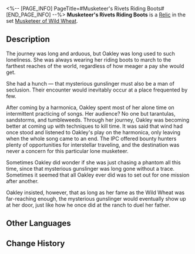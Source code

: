 <%-- [PAGE_INFO]
PageTitle=#Musketeer's Rivets Riding Boots#
[END_PAGE_INFO] --%>
{{Relic Infobox
|id        = 61024
|image     = Item Musketeer's Rivets Riding Boots.png{{subst:void|<!--$UPLOAD:<<SpriteOutput/RelicFigures/IconRelic_102_4.png>-<Item Musketeer's Rivets Riding Boots.png>-<Relic Icons>>-->}}
|set       = Musketeer of Wild Wheat
|piece     = Feet
|mentions  = 
}}
{{Description|These riding boots have a V-shaped cutout. Appearing casual and loose, they are also very comfortable to wear.}}
'''Musketeer's Rivets Riding Boots''' is a [[Relic]] in the set [[Musketeer of Wild Wheat]].

==Description==
The journey was long and arduous, but Oakley was long used to such loneliness. She was always wearing her riding boots to march to the farthest reaches of the world, regardless of how meager a pay she would get.

She had a hunch &mdash; that mysterious gunslinger must also be a man of seclusion. Their encounter would inevitably occur at a place frequented by few.

After coming by a harmonica, Oakley spent most of her alone time on intermittent practicing of songs. Her audience? No one but tarantulas, sandstorms, and tumbleweeds. Through her journey, Oakley was becoming better at coming up with techniques to kill time. It was said that wind had once stood and listened to Oakley's play on the harmonica, only leaving when the whole song came to an end. The IPC offered bounty hunters plenty of opportunities for interstellar traveling, and the destination was never a concern for this particular lone musketeer.

Sometimes Oakley did wonder if she was just chasing a phantom all this time, since that mysterious gunslinger was long gone without a trace. Sometimes it seemed that all Oakley ever did was to set out for one mission after another.

Oakley insisted, however, that as long as her fame as the Wild Wheat was far-reaching enough, the mysterious gunslinger would eventually show up at her door, just like how he once did at the ranch to duel her father.

==Other Languages==
{{Other Languages
|en   = Musketeer's Rivets Riding Boots
|zhs  = 快枪手的铆钉马靴
|zht  = 快槍手的鉚釘馬靴
|ja   = ガンマンのリベットブーツ
|ko   = 거너의 리벳 승마화
|es   = Botas de montar con tachuelas de la pistolera
|fr   = Santiags à rivets de mousquetaire
|ru   = Сапоги стрелка с заклёпками
|th   = Musketeer's Rivets Riding Boots
|vi   = Giày Bốt Đinh Tán Của Thiện Xạ
|de   = Nietenbesetzte Reitstiefel der Musketierin
|id   = Musketeer's Rivets Riding Boots
|pt   = Botas de Montaria com Rebites da Mosqueteira
}}

==Change History==
{{Change History|1.0}}